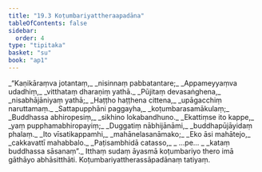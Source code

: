 ```yaml
---
title: "19.3 Koṭumbariyattheraapadāna"
tableOfContents: false
sidebar:
  order: 4
type: "tipitaka"
basket: "su"
book: "ap1"
---
```



<DynamicBreadcrumb />

<Division number="12" book="ap1">

<Paragraph number="2596" type="verses" book="ap1">
_“Kaṇikāraṃva jotantaṃ,_  
_nisinnaṃ pabbatantare;_  
_Appameyyaṃva udadhiṃ,_  
_vitthataṃ dharaṇiṃ yathā._  

</Paragraph>

</Division>
<Division number="13" book="ap1">

<Paragraph number="2597" type="verses" book="ap1">
_Pūjitaṃ devasaṅghena,_  
_nisabhājāniyaṃ yathā;_  
_Haṭṭho haṭṭhena cittena,_  
_upāgacchiṃ naruttamaṃ._  

</Paragraph>

</Division>
<Division number="14" book="ap1">

<Paragraph number="2598" type="verses" book="ap1">
_Sattapupphāni paggayha,_  
_koṭumbarasamākulaṃ;_  
_Buddhassa abhiropesiṃ,_  
_sikhino lokabandhuno._  

</Paragraph>

</Division>
<Division number="15" book="ap1">

<Paragraph number="2599" type="verses" book="ap1">
_Ekattiṃse ito kappe,_  
_yaṃ pupphamabhiropayiṃ;_  
_Duggatiṃ nābhijānāmi,_  
_buddhapūjāyidaṃ phalaṃ._  

</Paragraph>

</Division>
<Division number="16" book="ap1">

<Paragraph number="2600" type="verses" book="ap1">
_Ito vīsatikappamhi,_  
_mahānelasanāmako;_  
_Eko āsi mahātejo,_  
_cakkavattī mahabbalo._  

</Paragraph>

</Division>
<Division number="17" book="ap1">

<Paragraph number="2601" type="verses" book="ap1">
_Paṭisambhidā catasso,_  
_ …pe… _  
_kataṃ buddhassa sāsanaṃ”._  

</Paragraph>

<Paragraph number="2602" book="ap1">
Itthaṃ sudaṃ āyasmā koṭumbariyo thero imā gāthāyo abhāsitthāti.

</Paragraph>
</Division>

<Paragraph number="2603" type="center" book="ap1">
Koṭumbariyattherassāpadānaṃ tatiyaṃ.
</Paragraph>